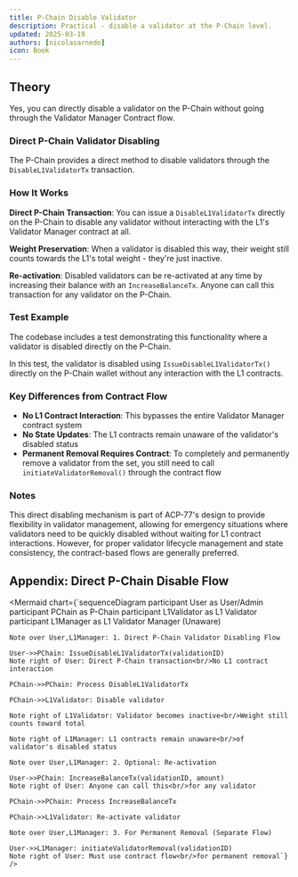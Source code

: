 ```yaml
---
title: P-Chain Disable Validator
description: Practical - disable a validator at the P-Chain level.
updated: 2025-03-19
authors: [nicolasarnedo]
icon: Book
---
```


## Theory

Yes, you can directly disable a validator on the P-Chain without going through the Validator Manager Contract flow.

### Direct P-Chain Validator Disabling

The P-Chain provides a direct method to disable validators through the `DisableL1ValidatorTx` transaction.

### How It Works

**Direct P-Chain Transaction**: You can issue a `DisableL1ValidatorTx` directly on the P-Chain to disable any validator without interacting with the L1's Validator Manager contract at all.

**Weight Preservation**: When a validator is disabled this way, their weight still counts towards the L1's total weight - they're just inactive.

**Re-activation**: Disabled validators can be re-activated at any time by increasing their balance with an `IncreaseBalanceTx`. Anyone can call this transaction for any validator on the P-Chain.

### Test Example

The codebase includes a test demonstrating this functionality where a validator is disabled directly on the P-Chain.

In this test, the validator is disabled using `IssueDisableL1ValidatorTx()` directly on the P-Chain wallet without any interaction with the L1 contracts.

### Key Differences from Contract Flow

- **No L1 Contract Interaction**: This bypasses the entire Validator Manager contract system
- **No State Updates**: The L1 contracts remain unaware of the validator's disabled status
- **Permanent Removal Requires Contract**: To completely and permanently remove a validator from the set, you still need to call `initiateValidatorRemoval()` through the contract flow

### Notes

This direct disabling mechanism is part of ACP-77's design to provide flexibility in validator management, allowing for emergency situations where validators need to be quickly disabled without waiting for L1 contract interactions. However, for proper validator lifecycle management and state consistency, the contract-based flows are generally preferred.

## Appendix: Direct P-Chain Disable Flow

<Mermaid chart={`sequenceDiagram
    participant User as User/Admin
    participant PChain as P-Chain
    participant L1Validator as L1 Validator
    participant L1Manager as L1 Validator Manager (Unaware)

    Note over User,L1Manager: 1. Direct P-Chain Validator Disabling Flow

    User->>PChain: IssueDisableL1ValidatorTx(validationID)
    Note right of User: Direct P-Chain transaction<br/>No L1 contract interaction

    PChain->>PChain: Process DisableL1ValidatorTx

    PChain->>L1Validator: Disable validator

    Note right of L1Validator: Validator becomes inactive<br/>Weight still counts toward total

    Note right of L1Manager: L1 contracts remain unaware<br/>of validator's disabled status

    Note over User,L1Manager: 2. Optional: Re-activation

    User->>PChain: IncreaseBalanceTx(validationID, amount)
    Note right of User: Anyone can call this<br/>for any validator

    PChain->>PChain: Process IncreaseBalanceTx

    PChain->>L1Validator: Re-activate validator

    Note over User,L1Manager: 3. For Permanent Removal (Separate Flow)

    User->>L1Manager: initiateValidatorRemoval(validationID)
    Note right of User: Must use contract flow<br/>for permanent removal`} />


